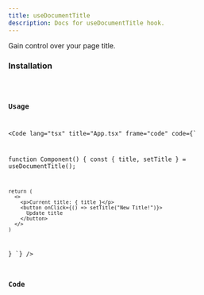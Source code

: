 ```yaml
---
title: useDocumentTitle
description: Docs for useDocumentTitle hook.
---
```



Gain control over your page title.

### Installation
<Code code="npx rabbithook@latest add use-document-title" lang="bash" frame={false} />

### Usage
<Code
  lang="tsx"
  title="App.tsx"
  frame="code"
  code={`

  function Component() {
    const { title, setTitle } = useDocumentTitle();

    return (
      <>
        <p>Current title: { title }</p>
        <button onClick={() => setTitle("New Title!")}>
          Update title
        </button>
      </>
    )
  }
`}
/>

### Code
<Tabs>
  <TabItem label="Typescript">
    <Code
      lang="ts"
      title="use-document-title.ts"
      frame="code"
      code={hookTypescript}
    />
  </TabItem>
  <TabItem label="Javascript">
    <Code
      lang="js"
      title="use-document-title.js"
      frame="code"
      code={hookJavascript}
    />
  </TabItem>
</Tabs>

